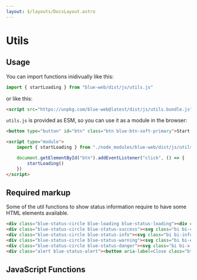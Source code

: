 ```yaml
---
layout: $/layouts/DocsLayout.astro
---
```



# Utils

## Usage

You can import functions inidivually like this:

```js
import { startLoading } from "blue-web/dist/js/utils.js"
```

or like this:

```html use:RenderBlock
<script src="https://unpkg.com/blue-web@latest/dist/js/utils.bundle.js"></script>
```

`utils.js` is provided as ESM, so you can use it as a module in the browser:

```html
<button type="button" id="btn" class="btn blue-btn-soft-primary">Start loader</button>

<script type="module">
    import { startLoading } from "./node_modules/blue-web/dist/js/utils.js"

    document.getElementById("btn").addEventListener("click", () => {
        startLoading()
    })
</script>
```

## Required markup

Some of the util functions to show status information require to have some HTML elements available.

```html use:RenderBlock
<div class="blue-status-circle blue-loading blue-status-loading"><div class="spinner-bounce-circle"><div></div><div></div></div></div>
<div class="blue-status-circle blue-status-success"><svg class="bi bi-check-circle-fill" fill=currentColor height=1em viewBox="0 0 16 16" width=1em xmlns=http://www.w3.org/2000/svg><path d="M16 8A8 8 0 1 1 0 8a8 8 0 0 1 16 0m-3.97-3.03a.75.75 0 0 0-1.08.022L7.477 9.417 5.384 7.323a.75.75 0 0 0-1.06 1.06L6.97 11.03a.75.75 0 0 0 1.079-.02l3.992-4.99a.75.75 0 0 0-.01-1.05z"></path></svg></div>
<div class="blue-status-circle blue-status-info"><svg class="bi bi-info-circle-fill" fill=currentColor height=1em viewBox="0 0 16 16" width=1em xmlns=http://www.w3.org/2000/svg><path d="M8 16A8 8 0 1 0 8 0a8 8 0 0 0 0 16m.93-9.412-1 4.705c-.07.34.029.533.304.533.194 0 .487-.07.686-.246l-.088.416c-.287.346-.92.598-1.465.598-.703 0-1.002-.422-.808-1.319l.738-3.468c.064-.293.006-.399-.287-.47l-.451-.081.082-.381 2.29-.287zM8 5.5a1 1 0 1 1 0-2 1 1 0 0 1 0 2"></path></svg></div>
<div class="blue-status-circle blue-status-warning"><svg class="bi bi-exclamation-circle-fill" fill=currentColor height=1em viewBox="0 0 16 16" width=1em xmlns=http://www.w3.org/2000/svg><path d="M16 8A8 8 0 1 1 0 8a8 8 0 0 1 16 0M8 4a.905.905 0 0 0-.9.995l.35 3.507a.552.552 0 0 0 1.1 0l.35-3.507A.905.905 0 0 0 8 4m.002 6a1 1 0 1 0 0 2 1 1 0 0 0 0-2"></path></svg></div>
<div class="blue-status-circle blue-status-danger"><svg class="bi bi-x-circle-fill" fill=currentColor height=1em viewBox="0 0 16 16" width=1em xmlns=http://www.w3.org/2000/svg><path d="M16 8A8 8 0 1 1 0 8a8 8 0 0 1 16 0M5.354 4.646a.5.5 0 1 0-.708.708L7.293 8l-2.647 2.646a.5.5 0 0 0 .708.708L8 8.707l2.646 2.647a.5.5 0 0 0 .708-.708L8.707 8l2.647-2.646a.5.5 0 0 0-.708-.708L8 7.293z"></path></svg></div>
<div class="alert blue-status-alert"><button aria-label=Close class="btn-close float-end mb-1" type=button></button><div class=alert-body></div></div>
```

## JavaScript Functions

<UtilsDemo client:only />
